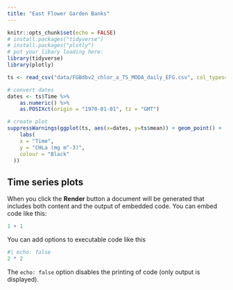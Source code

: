 ```yaml
---
title: "East Flower Garden Banks"
---
```


```r
knitr::opts_chunk$set(echo = FALSE)
# install.packages("tidyverse")
# install.packages("plotly")
# put your libary loading here:
library(tidyverse)
library(plotly)
```

```r
ts <- read_csv("data/FGBdbv2_chlor_a_TS_MODA_daily_EFG.csv", col_types=cols())  # Pull CHL ts from .csv (need to fix source here to server, NOT Github!)

# convert dates
dates <- ts$Time %>%
    as.numeric() %>%
    as.POSIXct(origin = "1970-01-01", tz = "GMT")

# create plot
suppressWarnings(ggplot(ts, aes(x=dates, y=ts$mean)) + geom_point() +
    labs(
    x = "Time",
    y = "CHLa (mg m^-3)",
    colour = "Black"
  ))


```

## Time series plots

When you click the **Render** button a document will be generated that includes both content and the output of embedded code. You can embed code like this:

```r
1 + 1
```

You can add options to executable code like this 

```r
#| echo: false
2 * 2
```

The `echo: false` option disables the printing of code (only output is displayed).
